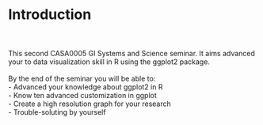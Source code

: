 # Introduction 
<br><br>
This second CASA0005 GI Systems and Science  seminar. It aims advanced your to data visualization skill in R using the ggplot2 package. 
<br><br>
By the end of the seminar you will be able to:
<br>
- Advanced your knowledge about ggplot2 in R 
<br>
- Know ten advanced customization  in ggplot
<br>
- Create a high resolution graph for your research
<br>
- Trouble-soluting by yourself
